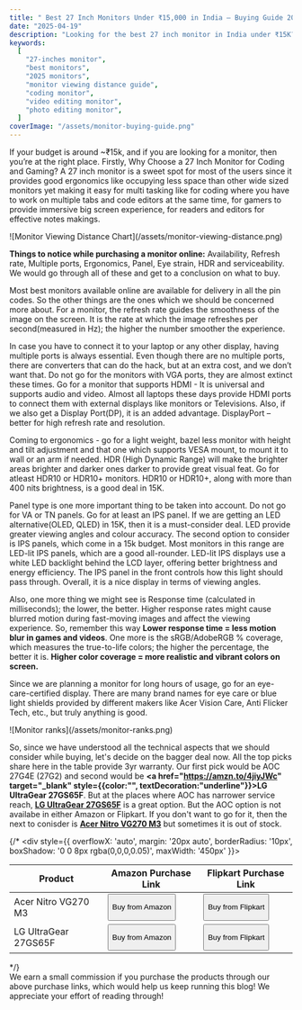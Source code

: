 ```yaml
---
title: " Best 27 Inch Monitors Under ₹15,000 in India – Buying Guide 2025"
date: "2025-04-19"
description: "Looking for the best 27 inch monitor in India under ₹15K? Explore top picks for gaming, coding, and video editing with features like IPS panel, 180Hz refresh rate, and eye care tech."
keywords:
  [
    "27-inches monitor",
    "best monitors",
    "2025 monitors",
    "monitor viewing distance guide",
    "coding monitor",
    "video editing monitor",
    "photo editing monitor",
  ]
coverImage: "/assets/monitor-buying-guide.png"
---
```


If your budget is around ~₹15k, and if you are looking for a monitor, then you’re at the right place. Firstly, Why Choose a 27 Inch Monitor for Coding and Gaming? A 27 inch monitor is a sweet spot for most of the users since it provides good ergonomics like occupying less space than other wide sized monitors yet making it easy for multi tasking like for coding where you have to work on multiple tabs and code editors at the same time, for gamers to provide immersive big screen experience, for readers and editors for effective notes makings.

<div className="blog-image">
  ![Monitor Viewing Distance Chart](/assets/monitor-viewing-distance.png)
</div>

**Things to notice while purchasing a monitor online:** Availability, Refresh rate, Multiple ports, Ergonomics, Panel, Eye strain, HDR and serviceability. We would go through all of these and get to a conclusion on what to buy.

Most best monitors available online are available for delivery in all the pin codes. So the other things are the ones which we should be concerned more about. For a monitor, the refresh rate guides the smoothness of the image on the screen. It is the rate at which the image refreshes per second(measured in Hz); the higher the number smoother the experience.

In case you have to connect it to your laptop or any other display, having multiple ports is always essential. Even though there are no multiple ports, there are converters that can do the hack, but at an extra cost, and we don’t want that. Do not go for the monitors with VGA ports, they are almost extinct these times. Go for a monitor that supports HDMI - It is universal and supports audio and video. Almost all laptops these days provide HDMI ports to connect them with external displays like monitors or Televisions. Also, if we also get a Display Port(DP), it is an added advantage. DisplayPort – better for high refresh rate and resolution.

Coming to ergonomics - go for a light weight, bazel less monitor with height and tilt adjustment and that one which supports VESA mount, to mount it to wall or an arm if needed. HDR (High Dynamic Range) will make the brighter areas brighter and darker ones darker to provide great visual feat. Go for atleast HDR10 or HDR10+ monitors. HDR10 or HDR10+, along with more than 400 nits brightness, is a good deal in 15K.

Panel type is one more important thing to be taken into account. Do not go for VA or TN panels. Go for at least an IPS panel. If we are getting an LED alternative(OLED, QLED) in 15K, then it is a must-consider deal. LED provide greater viewing angles and colour accuracy. The second option to consider is IPS panels, which come in a 15k budget. Most monitors in this range are LED-lit IPS panels, which are a good all-rounder. LED-lit IPS displays use a white LED backlight behind the LCD layer, offering better brightness and energy efficiency. The IPS panel in the front controls how this light should pass through. Overall, it is a nice display in terms of viewing angles.

Also, one more thing we might see is Response time (calculated in milliseconds); the lower, the better. Higher response rates might cause blurred motion during fast-moving images and affect the viewing experience. So, remember this way **Lower response time = less motion blur in games and videos**. One more is the sRGB/AdobeRGB % coverage, which measures the true-to-life colors; the higher the percentage, the better it is. **Higher color coverage = more realistic and vibrant colors on screen.**

Since we are planning a monitor for long hours of usage, go for an eye-care-certified display. There are many brand names for eye care or blue light shields provided by different makers like Acer Vision Care, Anti Flicker Tech, etc., but truly anything is good.

<div className="blog-image">![Monitor ranks](/assets/monitor-ranks.png)</div>

So, since we have understood all the technical aspects that we should consider while buying, let's decide on the bagger deal now. All the top picks share here in the table provide 3yr warranty. Our first pick would be AOC 27G4E (27G2) and second would be <b><a href="https://amzn.to/4jiyJWc" target="_blank" style={{color:"", textDecoration:"underline"}}>LG UltraGear 27GS65F</a></b>. But at the places where AOC has narrower service reach, <b><a href="https://amzn.to/4jiyJWc" target="_blank">LG UltraGear 27GS65F</a></b> is a great option. But the AOC option is not availabe in either Amazon or Flipkart. If you don't want to go for it, then the next to conisder is <b><a href="https://amzn.to/3E9nBvv" target="_blank">Acer Nitro VG270 M3</a></b> but sometimes it is out of stock.


{/* <div style={{
  overflowX: 'auto',
  margin: '20px auto',
  borderRadius: '10px',
  boxShadow: '0 0 8px rgba(0,0,0,0.05)',
  maxWidth: '450px'
}}>
  <table style={{
    width: '100%',
    borderCollapse: 'collapse',
    minWidth: '100'
  }}>
    <thead style={{fontSize: '1rem'}}>
      <tr style={{ backgroundColor: '#6B8A7A' }}>
        <th style={{ padding: '10px', textAlign: 'left',  }}>Product</th>
        <th style={{ padding: '10px', textAlign: 'center' }}>Amazon Purchase Link</th>
        <th style={{ padding: '10px', textAlign: 'center' }}>Flipkart Purchase Link</th>
      </tr>
    </thead>
    <tbody>
      <tr>
        <a href="https://amzn.to/3E9nBvv" target="_blank"><td style={{ padding: '6px', fontWeight: "600", textAlign: "left", fontSize: "1rem"}}>Acer Nitro VG270 M3</td></a>
        <td style={{ textAlign: 'center' }}>
          <a
            href="https://amzn.to/3E9nBvv"
            target="_blank"
            rel="noopener noreferrer"
          >
            <button
              style={{
                padding: '6px 6px',
                backgroundColor: '#6B8A7A',
                color: 'white',
                border: 'none',
                borderRadius: '6px',
                cursor: 'pointer'
              }}
            >
              <p style={{margin: "2px"}}>Buy from Amazon</p>
            </button>
          </a>
        </td>
        <td style={{ textAlign: 'center' }}>
          <a
            href="https://www.flipkart.com"
            target="_blank"
            rel="noopener noreferrer"
          >
            <button
              style={{
                padding: '6px 6px',
                backgroundColor: '#6B8A7A',
                color: 'white',
                border: 'none',
                borderRadius: '6px',
                cursor: 'pointer'
              }}
            >
              <p style={{margin: "2px"}}>Buy from Flipkart</p>
            </button>
          </a>
        </td>
      </tr>
      <tr>
        <a href="https://amzn.to/4jiyJWc" target="_blank"><td style={{ padding: '6px', fontWeight: "600", textAlign: "left" , fontSize: "1rem"}}>LG UltraGear 27GS65F</td></a>
        <td style={{ textAlign: 'center' }}>
          <a
            href="https://amzn.to/4jiyJWc"
            target="_blank"
            rel="noopener noreferrer"
          >
            <button
              style={{
                padding: '6px 6px',
                backgroundColor: '#6B8A7A',
                color: 'white',
                border: 'none',
                borderRadius: '6px',
                cursor: 'pointer'
              }}
            >
              <p style={{margin: "2px"}}>Buy from Amazon</p>
            </button>
          </a>
        </td>
        <td style={{ textAlign: 'center' }}>
          <a
            href="https://www.flipkart.com"
            target="_blank"
            rel="noopener noreferrer"
          >
            <button
              style={{
                padding: '6px 6px',
                backgroundColor: '#6B8A7A',
                color: 'white',
                border: 'none',
                borderRadius: '6px',
                cursor: 'pointer'
              }}
            >
              <p style={{margin: "2px", }}>Buy from Flipkart</p>
            </button>
          </a>
        </td>
      </tr>
    </tbody>
  </table>
</div>*/}

<div style={{fontSize: '10px', fontStyle: 'italic'}}>We earn a small commission if you purchase the products through our above purchase links, which would help us keep running this blog! We appreciate your effort of reading through!</div> 
